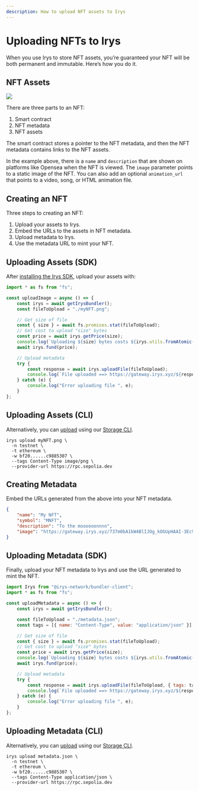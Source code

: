 ```yaml
---
description: How to upload NFT assets to Irys
---
```



# Uploading NFTs to Irys

When you use Irys to store NFT assets, you’re guaranteed your NFT will be both permanent and immutable. Here’s how you do it.

## NFT Assets

<img src="/build/guides/nfts/nft-metadata.png" />

There are three parts to an NFT:

1. Smart contract
2. NFT metadata
3. NFT assets

The smart contract stores a pointer to the NFT metadata, and then the NFT metadata contains links to the NFT assets.

In the example above, there is a `name` and `description` that are shown on platforms like Opensea when the NFT is viewed. The `image` parameter points to a static image of the NFT. You can also add an optional `animation_url` that points to a video, song, or HTML animation file.

## Creating an NFT

Three steps to creating an NFT:

1. Upload your assets to Irys.
2. Embed the URLs to the assets in NFT metadata.
3. Upload metadata to Irys.
4. Use the metadata URL to mint your NFT.

## Uploading Assets (SDK)

After [installing the Irys SDK](/build/d/sdk/installing-the-sdk), upload your assets with:

```js
import * as fs from "fs";

const uploadImage = async () => {
	const irys = await getIrysBundler();
	const fileToUpload = "./myNFT.png";

	// Get size of file
	const { size } = await fs.promises.stat(fileToUpload);
	// Get cost to upload "size" bytes
	const price = await irys.getPrice(size);
	console.log(`Uploading ${size} bytes costs ${irys.utils.fromAtomic(price)} ${token}`);
	await irys.fund(price);

	// Upload metadata
	try {
		const response = await irys.uploadFile(fileToUpload);
		console.log(`File uploaded ==> https://gateway.irys.xyz/${response.id}`);
	} catch (e) {
		console.log("Error uploading file ", e);
	}
};
```

## Uploading Assets (CLI)

Alternatively, you can [upload](/build/d/storage-cli/commands/upload) using our [Storage CLI](/build/d/storage-cli/installation).

```console
irys upload myNFT.png \
  -n testnet \
  -t ethereum \
  -w bf20......c9885307 \
  --tags Content-Type image/png \
  --provider-url https://rpc.sepolia.dev
```

## Creating Metadata

Embed the URLs generated from the above into your NFT metadata. 

```json
{
	"name": "My NFT",
	"symbol": "MNFT",
	"description": "To the moooooonnnn",
	"image": "https://gateway.irys.xyz/737m0bA1kW4BlIJOg_kOGUpHAAI-3Ec9bdo8S_xTFKI",
}
```

## Uploading Metadata (SDK)

Finally, upload your NFT metadata to Irys and use the URL generated to mint the NFT.

```js
import Irys from "@irys-network/bundler-client";
import * as fs from "fs";

const uploadMetadata = async () => {
	const irys = await getIrysBundler();

	const fileToUpload = "./metadata.json";
	const tags = [{ name: "Content-Type", value: "application/json" }];

	// Get size of file
	const { size } = await fs.promises.stat(fileToUpload);
	// Get cost to upload "size" bytes
	const price = await irys.getPrice(size);
	console.log(`Uploading ${size} bytes costs ${irys.utils.fromAtomic(price)} ${token}`);
	await irys.fund(price);

	// Upload metadata
	try {
		const response = await irys.uploadFile(fileToUpload, { tags: tags });
		console.log(`File uploaded ==> https://gateway.irys.xyz/${response.id}`);
	} catch (e) {
		console.log("Error uploading file ", e);
	}
};
```

## Uploading Metadata (CLI)

Alternatively, you can [upload](/build/d/storage-cli/commands/upload) using our [Storage CLI](/build/d/storage-cli/installation).

```console
irys upload metadata.json \
  -n testnet \
  -t ethereum \
  -w bf20......c9885307 \
  --tags Content-Type application/json \
  --provider-url https://rpc.sepolia.dev
```